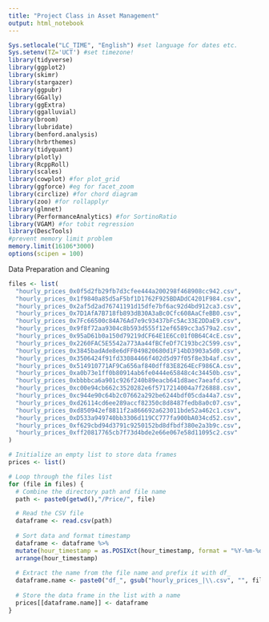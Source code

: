 ```yaml
---
title: "Project Class in Asset Management"
output: html_notebook
---
```


```r
Sys.setlocale("LC_TIME", "English") #set language for dates etc.
Sys.setenv(TZ='UCT') #set timezone!
library(tidyverse)
library(ggplot2)
library(skimr)
library(stargazer)
library(ggpubr)
library(GGally)
library(ggExtra)
library(ggalluvial)
library(broom)
library(lubridate)
library(benford.analysis)
library(hrbrthemes)
library(tidyquant)
library(plotly)
library(RcppRoll)
library(scales)
library(cowplot) #for plot_grid
library(ggforce) #eg for facet_zoom
library(circlize) #for chord diagram
library(zoo) #for rollapplyr
library(glmnet)
library(PerformanceAnalytics) #for SortinoRatio
library(VGAM) #for tobit regression
library(DescTools)
#prevent memory limit problem
memory.limit(16106*3000)
options(scipen = 100)
```


Data Preparation and Cleaning
```r
files <- list(
  "hourly_prices_0x0f5d2fb29fb7d3cfee444a200298f468908cc942.csv", 
  "hourly_prices_0x1f9840a85d5aF5bf1D1762F925BDADdC4201F984.csv",
  "hourly_prices_0x2af5d2ad76741191d15dfe7bf6ac92d4bd912ca3.csv",
  "hourly_prices_0x7D1AfA7B718fb893dB30A3aBc0Cfc608AaCfeBB0.csv",
  "hourly_prices_0x7Fc66500c84A76Ad7e9c93437bFc5Ac33E2DDaE9.csv",
  "hourly_prices_0x9f8f72aa9304c8b593d555f12ef6589cc3a579a2.csv",
  "hourly_prices_0x95aD61b0a150d79219dCF64E1E6Cc01f0B64C4cE.csv",
  "hourly_prices_0x2260FAC5E5542a773Aa44fBCfeDf7C193bc2C599.csv",
  "hourly_prices_0x3845badAde8e6dFF049820680d1F14bD3903a5d0.csv",
  "hourly_prices_0x3506424f91fd33084466f402d5d97f05f8e3b4af.csv",
  "hourly_prices_0x514910771AF9Ca656af840dff83E8264EcF986CA.csv",
  "hourly_prices_0xa0b73e1ff0b80914ab6fe0444e65848c4c34450b.csv",
  "hourly_prices_0xbbbbca6a901c926f240b89eacb641d8aec7aeafd.csv",
  "hourly_prices_0xc00e94cb662c3520282e6f5717214004a7f26888.csv",
  "hourly_prices_0xc944e90c64b2c07662a292be6244bdf05cda44a7.csv",
  "hourly_prices_0xd26114cd6ee289accf82350c8d8487fedb8a0c07.csv",
  "hourly_prices_0xd850942ef8811f2a866692a623011bde52a462c1.csv",
  "hourly_prices_0xD533a949740bb3306d119CC777fa900bA034cd52.csv",
  "hourly_prices_0xf629cbd94d3791c9250152bd8dfbdf380e2a3b9c.csv",
  "hourly_prices_0xff20817765cb7f73d4bde2e66e067e58d11095c2.csv"
)

# Initialize an empty list to store data frames
prices <- list()

# Loop through the files list
for (file in files) {
  # Combine the directory path and file name
  path <- paste0(getwd(),"/Price/", file)

  # Read the CSV file
  dataframe <- read.csv(path)
  
  # Sort data and format timestamp
  dataframe <- dataframe %>% 
  mutate(hour_timestamp = as.POSIXct(hour_timestamp, format = "%Y-%m-%d %H:%M")) %>% 
  arrange(hour_timestamp) 
  
  # Extract the name from the file name and prefix it with df_
  dataframe.name <- paste0("df_", gsub("hourly_prices_|\\.csv", "", file))
  
  # Store the data frame in the list with a name
  prices[[dataframe.name]] <- dataframe
}
```
